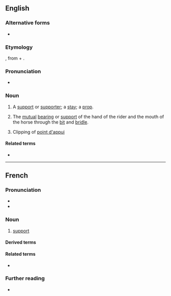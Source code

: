==English==

===Alternative forms===
* {{l|en|appuy}} <!--verb only?-->

===Etymology===
{{bor|en|fr|appui}}, from {{der|en|la|ad}} + {{m|la|podium||foothold}}.

===Pronunciation===
* {{IPA|en|/əˈpwiː/}}

===Noun===
{{en-noun|s|appuies}}

# {{lb|en|obsolete}} A [[support]] or [[supporter]]; a [[stay]]; a [[prop]].
# {{lb|en|horse-riding|obsolete}} The [[mutual]] [[bearing]] or [[support]] of the hand of the rider and the mouth of the horse through the [[bit]] and [[bridle]].
# Clipping of [[point d'appui]]
====Related terms====
* {{l|en|point d'appui}}


{{Webster 1913}}

----

==French==

===Pronunciation===
* {{fr-IPA}}
* {{audio|fr|Fr-appui.ogg|audio}}

===Noun===
{{fr-noun|m}}

# [[support]]

====Derived terms====
{{col3|fr
|à l'appui
}}

====Related terms====
* {{l|fr|appuyer}}

===Further reading===
* {{R:TLFi}}
